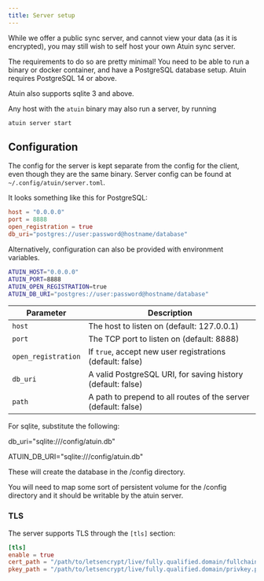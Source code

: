 ```yaml
---
title: Server setup
---
```


While we offer a public sync server, and cannot view your data (as it is encrypted), you may still wish to self host your own Atuin sync server.

The requirements to do so are pretty minimal! You need to be able to run a binary or docker container, and have a PostgreSQL database setup. Atuin requires PostgreSQL 14 or above.

Atuin also supports sqlite 3 and above.

Any host with the `atuin` binary may also run a server, by running

```shell
atuin server start
```

## Configuration

The config for the server is kept separate from the config for the client, even
though they are the same binary. Server config can be found at
`~/.config/atuin/server.toml`.

It looks something like this for PostgreSQL:

```toml
host = "0.0.0.0"
port = 8888
open_registration = true
db_uri="postgres://user:password@hostname/database"
```

Alternatively, configuration can also be provided with environment variables.

```sh
ATUIN_HOST="0.0.0.0"
ATUIN_PORT=8888
ATUIN_OPEN_REGISTRATION=true
ATUIN_DB_URI="postgres://user:password@hostname/database"
```

| Parameter           | Description                                                    |
| ------------------- | -------------------------------------------------------------- |
| `host`              | The host to listen on (default: 127.0.0.1)                     |
| `port`              | The TCP port to listen on (default: 8888)                      |
| `open_registration` | If `true`, accept new user registrations (default: false)      |
| `db_uri`            | A valid PostgreSQL URI, for saving history (default: false)    |
| `path`              | A path to prepend to all routes of the server (default: false) |

For sqlite, substitute the following:

db_uri="sqlite:///config/atuin.db"

ATUIN_DB_URI="sqlite:///config/atuin.db"

These will create the database in the /config directory.

You will need to map some sort of persistent volume for the /config directory and it should be writable by the atuin server.

### TLS

The server supports TLS through the `[tls]` section:

```toml
[tls]
enable = true
cert_path = "/path/to/letsencrypt/live/fully.qualified.domain/fullchain.pem"
pkey_path = "/path/to/letsencrypt/live/fully.qualified.domain/privkey.pem"
```
